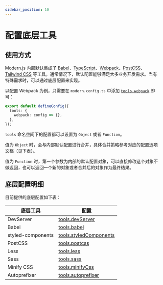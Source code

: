 ```yaml
---
sidebar_position: 10
---
```


# 配置底层工具

## 使用方式

Modern.js 内部默认集成了 [Babel](https://babeljs.io/)、[TypeScript](https://www.typescriptlang.org/)、[Webpack](https://webpack.js.org/)、[PostCSS](https://postcss.org/)、[Tailwind CSS](https://tailwindcss.com/) 等工具。通常情况下，默认配置能够满足大多业务开发需求。当有特殊需求时，可以通过底层配置来实现。

以配置 Webpack 为例，只需要在 `modern.config.ts` 中添加 [`tools.webpack`](/configure/app/tools/webpack) 即可：

```ts title="modern.config.ts"
export default defineConfig({
  tools: {
    webpack: config => {},
  },
});
```

`tools` 命名空间下的配置都可以设置为 `Object` 或者 `Function`。

值为 `Object` 时，会与内部默认配置进行合并，具体合并策略参考对应的配置选项文档（见下表）。

值为 `Function` 时，第一个参数为内部的默认配置对象，可以直接修改这个对象不做返回，也可以返回一个新的对象或者合并后的对象作为最终结果。

## 底层配置明细

目前提供的底层配置如下表：

| 底层工具          | 配置                                                             |
| ----------------- | ---------------------------------------------------------------- |
| DevServer         | [tools.devServer](/configure/app/tools/dev-server)               |
| Babel             | [tools.babel](/configure/app/tools/babel)                        |
| styled-components | [tools.styledComponents](/configure/app/tools/styled-components) |
| PostCSS           | [tools.postcss](/configure/app/tools/postcss)                    |
| Less              | [tools.less](/configure/app/tools/less)                          |
| Sass              | [tools.sass](/configure/app/tools/sass)                          |
| Minify CSS        | [tools.minifyCss](/configure/app/tools/minify-css)               |
| Autoprefixer      | [tools.autoprefixer](/configure/app/tools/autoprefixer)          |

